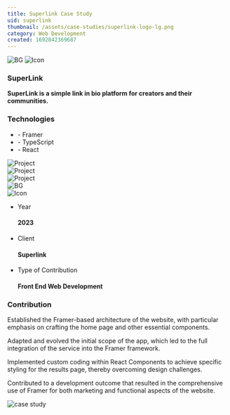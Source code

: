 ```yaml
---
title: Superlink Case Study
uid: superlink
thumbnail: /assets/case-studies/superlink-logo-lg.png
category: Web Development
created: 1692842369687
---
```


<PortfolioHeader media="/assets/case-studies/superlink-logo-lg.png" />

<div className="container">
  <div data-aos="zoom-in">
    <div class="d-flex project-infos-wrap shadow-box mb-24">
      <img src="/assets/bg1.png" alt="BG" class="bg-img" />
      <img src="/assets/icons/icon2-2.png" alt="Icon" />
      <div class="project-details-info flex-1">
        <h3>SuperLink</h3>
        <p>
          <b>
            SuperLink is a simple link in bio platform for creators and their communities.
          </b>
        </p>
      </div>
      <div class="project-details-info flex-1">
        <h3>Technologies</h3>
        <ul>
          <li>- Framer</li>
          <li>- TypeScript</li>
          <li>- React</li>
        </ul>
      </div>
    </div>

  </div>
  <div class="project-details-2-img mb-24" data-aos="zoom-in">
    <img src="/assets/case-studies/superlink-banner-1.jpeg" alt="Project" />
  </div>
  <div class="row mb-24">
    <div class="col-md-6" data-aos="zoom-in">
      <div class="project-details-3-img">
        <img
          src="/assets/case-studies/superlink-thumbnail-1.jpeg"
          alt="Project"
        />
      </div>
    </div>
    <div class="col-md-6" data-aos="zoom-in">
      <div class="project-details-3-img">
        <img
          src="/assets/case-studies/superlink-thumbnail-2.jpeg"
          alt="Project"
        />
      </div>
    </div>
  </div>
  <div data-aos="zoom-in">
    <div class="project-about-2 d-flex shadow-box mb-24">
      <img src="/assets/bg1.png" alt="BG" class="bg-img" />
      <div class="left-details">
        <img src="/assets/icons/icon3-2.png" alt="Icon" />
        <ul>
          <li>
            <p>Year</p>
            <h4>2023</h4>
          </li>
          <li>
            <p>Client</p>
            <h4>Superlink</h4>
          </li>
          <li>
            <p>Type of Contribution</p>
            <h4>Front End Web Development</h4>
          </li>
        </ul>
      </div>
      <div class="right-details">
        <h3>Contribution</h3>
        <p>
          Established the Framer-based architecture of the website, with particular emphasis on crafting the home page and other essential components.
        </p>
        <p>
          Adapted and evolved the initial scope of the app, which led to the full integration of the service into the Framer framework.
        </p>
        <p>
          Implemented custom coding within React Components to achieve specific styling for the results page, thereby overcoming design challenges.
        </p>
        <p>
          Contributed to a development outcome that resulted in the comprehensive use of Framer for both marketing and functional aspects of the website.
        </p>
      </div>
    </div>
  </div>
</div>

<div className="project-details-img" data-aos="zoom-in">
  <img src="/assets/case-studies/superlink-banner-2.jpeg" alt="case study" />
</div>

<PortfolioFooter />

